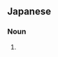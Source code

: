==Japanese==
{{ja-kanjitab|ふ|か|o1=り|o2=け|yomi=k}}

===Noun===
{{ja-noun|ふりかけ}}

# {{alternative spelling of|振り掛け|lang=ja}}